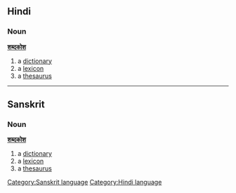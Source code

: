 {{rfd}}
==Hindi==
===Noun===
'''[[शब्दकोश]]'''
#a [[dictionary]]
#a [[lexicon]]
#a [[thesaurus]]

----

==Sanskrit==
===Noun===
'''[[शब्दकोश]]'''
#a [[dictionary]]
#a [[lexicon]]
#a [[thesaurus]]

[[Category:Sanskrit language]]
[[Category:Hindi language]]